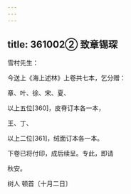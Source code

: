 ```yaml
---
---
---
```

title: 361002② 致章锡琛
---




雪村先生：

今送上《海上述林》上卷共七本，乞分赠：

章、叶、徐、宋、夏、

以上五位[360]，皮脊订本各一本，

王、丁、

以上二位[361]，绒面订本各一本。

下卷已将付印，成后续呈。专此，即请

秋安。

树人 顿首〔十月二日〕